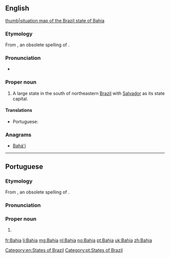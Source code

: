 {{also|bahía}}
==English==
{{wikipedia}}
[[file:Bahia in Brazil.svg|thumb|[[situation map]] of the Brazil state of Bahia]]

===Etymology===
From {{m|pt|bahia}}, an obsolete spelling of {{m|pt|baía||bay}}.

===Pronunciation===
* {{IPA|/bəˈhiːə/|/bɒˈiːə/|lang=en}}

===Proper noun===
{{en-proper noun}}

# A large state in the south of northeastern [[Brazil]] with [[Salvador]] as its state capital.

====Translations====
{{trans-top|state in northeastern Brazil}}
* Portuguese: {{t|pt|Bahia|f}}
{{trans-mid}}
{{trans-bottom}}

===Anagrams===
* [[Bahá'í#English|Bahá'í]]

[[Category:en:States of Brazil]]

----

==Portuguese==

===Etymology===
From {{m|pt|bahia}}, an obsolete spelling of {{m|pt|baía||bay}}.
===Pronunciation===
{{IPA|[baˈi.ɐ]|lang=pt}}
===Proper noun===
{{pt-proper noun|f}}

# {{l|en|Bahia}} {{gloss|state in northeastern Brazil}}

[[Category:pt:States of Brazil]]

[[fr:Bahia]]
[[li:Bahia]]
[[mg:Bahia]]
[[nl:Bahia]]
[[no:Bahia]]
[[pt:Bahia]]
[[uk:Bahia]]
[[zh:Bahia]]